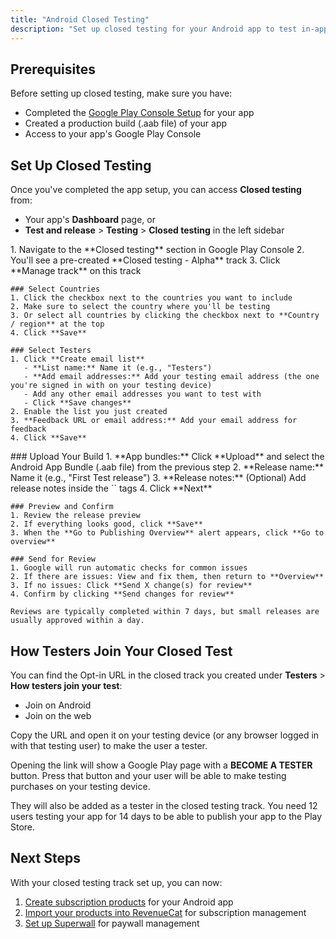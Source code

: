 ```yaml
---
title: "Android Closed Testing"
description: "Set up closed testing for your Android app to test in-app purchases"
---
```


## Prerequisites

Before setting up closed testing, make sure you have:

- Completed the [Google Play Console Setup](./google-play-console-setup) for your app
- Created a production build (.aab file) of your app
- Access to your app's Google Play Console

## Set Up Closed Testing



Once you've completed the app setup, you can access **Closed testing** from:
- Your app's **Dashboard** page, or
- **Test and release** > **Testing** > **Closed testing** in the left sidebar

<Steps>


  <Step title="Configure Closed Test Track">
    1. Navigate to the **Closed testing** section in Google Play Console
    2. You'll see a pre-created **Closed testing - Alpha** track
    3. Click **Manage track** on this track

    ### Select Countries
    1. Click the checkbox next to the countries you want to include
    2. Make sure to select the country where you'll be testing
    3. Or select all countries by clicking the checkbox next to **Country / region** at the top
    4. Click **Save**

    ### Select Testers
    1. Click **Create email list**
       - **List name:** Name it (e.g., "Testers")
       - **Add email addresses:** Add your testing email address (the one you're signed in with on your testing device)
       - Add any other email addresses you want to test with
       - Click **Save changes**
    2. Enable the list you just created
    3. **Feedback URL or email address:** Add your email address for feedback
    4. Click **Save**
  </Step>

  <Step title="Create and Release Your Build">
    ### Upload Your Build
    1. **App bundles:** Click **Upload** and select the Android App Bundle (.aab file) from the previous step
    2. **Release name:** Name it (e.g., "First Test release")
    3. **Release notes:** (Optional) Add release notes inside the `<en-US></en-US>` tags
    4. Click **Next**

    ### Preview and Confirm
    1. Review the release preview
    2. If everything looks good, click **Save**
    3. When the **Go to Publishing Overview** alert appears, click **Go to overview**

    ### Send for Review
    1. Google will run automatic checks for common issues
    2. If there are issues: View and fix them, then return to **Overview**
    3. If no issues: Click **Send X change(s) for review**
    4. Confirm by clicking **Send changes for review**
    
    Reviews are typically completed within 7 days, but small releases are usually approved within a day.
  </Step>


</Steps>

## How Testers Join Your Closed Test

You can find the Opt-in URL in the closed track you created under **Testers** > **How testers join your test**:
- Join on Android
- Join on the web

Copy the URL and open it on your testing device (or any browser logged in with that testing user) to make the user a tester.

Opening the link will show a Google Play page with a **BECOME A TESTER** button. Press that button and your user will be able to make testing purchases on your testing device.

They will also be added as a tester in the closed testing track. You need 12 users testing your app for 14 days to be able to publish your app to the Play Store.

## Next Steps

With your closed testing track set up, you can now:

1. [Create subscription products](./android-products) for your Android app
2. [Import your products into RevenueCat](./import-products-rc) for subscription management
3. [Set up Superwall](./superwall) for paywall management